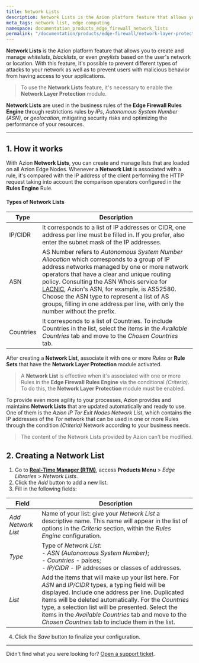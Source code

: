 ```yaml
---
title: Network Lists
description: Network Lists is the Azion platform feature that allows you to create and manage whitelists
meta_tags: network list, edge computing
namespace: documentation_products_edge_firewall_network_lists
permalink: "/documentation/products/edge-firewall/network-layer-protection/network-lists/"
---
```


**Network Lists** is the Azion platform feature that allows you to create and manage *whitelists*, *blacklists*, or even *greylists* based on the user's network or location. With this feature, it's possible to prevent different types of attacks to your network as well as to prevent users with malicious behavior from having access to your applications.

> To use the **Network Lists** feature, it's necessary to enable the **Network Layer Protection** module.

**Network Lists** are used in the business rules of the **Edge Firewall Rules Engine** through restrictions rules by *IPs*, *Autonomous System Number (ASN)*, or *geolocation*, mitigating security risks and optimizing the performance of your resources.

---

## 1. How it works

With Azion **Network Lists**, you can create and manage lists that are loaded on all Azion Edge Nodes. Whenever a **Network List** is associated with a rule, it's compared with the IP address of the client performing the HTTP request taking into account the comparison operators configured in the **Rules Engine** Rule.

#### Types of Network Lists

| Type      | Description                                                                                                                                                        |
|-----------|--------------------------------------------------------------------------------------------------------------------------------------------------------------------|
| IP/CIDR   | It corresponds to a list of IP addresses or CIDR, one address per line must be filled in. If you prefer, also enter the subnet mask of the IP addresses.           |
| ASN       | AS Number refers to *Autonomous System Number Allocation* which corresponds to a group of IP address networks managed by one or more network operators that have a clear and unique routing policy. Consulting the ASN Whois service for [LACNIC](http://lacnic.net/cgi-bin/lacnic/whois?lg=EN), Azion's ASN, for example, is AS52580. Choose the ASN type to represent a list of AS groups, filling in one address per line, with only the number without the prefix. |
| Countries | It corresponds to a list of Countries. To include Countries in the list, select the items in the *Available Countries* tab and move to the *Chosen Countries* tab. |

After creating a **Network List**, associate it with one or more *Rules* or **Rule Sets** that have the **Network Layer Protection** module activated.

> A **Network List** is effective when it's associated with one or more Rules in the **Edge Firewall Rules Engine** via the conditional *(Criteria)*. To do this, the **Network Layer Protection** module must be enabled.

To provide even more agility to your processes, Azion provides and maintains **Network Lists** that are updated automatically and ready to use. One of them is the *Azion IP Tor Exit Nodes* *Network List*, which contains the IP addresses of the *Tor* network that can be used in one or more Rules through the condition *(Criteria)* Network according to your business needs.

> The content of the Network Lists provided by Azion can't be modified.

## 2. Creating a Network List

1. Go to **[Real-Time Manager (RTM)](https://manager.azion.com/)**, access **Products Menu** > *Edge Libraries* > *Network Lists*.
2. Click the *Add* button to add a new list.
3. Fill in the following fields:

  | Field              | Description                                                                                                                                                                                    |
  |--------------------|------------------------------------------------------------------------------------------------------------------------------------------------------------------------------------------------|
  | *Add Network List* | Name of your list: give your *Network List* a descriptive name. This name will appear in the list of options in the *Criteria* section, within the *Rules Engine* configuration.               |
  | *Type*             | Type of *Network List*: <br/> - *ASN (Autonomous System Number)*; <br/> - *Countries* - países; <br/> - *IP/CIDR* - IP addresses or classes of addresses.                                      | 
  | *List*             | Add the items that will make up your list here. For *ASN* and *IP/CIDR* types, a typing field will be displayed. Include one address per line. Duplicated items will be deleted automatically. For the *Countries* type, a selection list will be presented. Select the items in the *Available Countries* tab and move to the *Chosen Countries* tab to include them in the list. |

4. Click the *Save* button to finalize your configuration.

---

Didn't find what you were looking for? [Open a support ticket](https://tickets.azion.com/).
